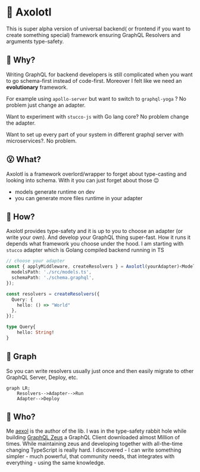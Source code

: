 # 🦎 Axolotl

This is super alpha version of universal backend( or frontend if you want to create something special) framework ensuring GraphQL Resolvers and arguments type-safety. 

## 🤔 Why? 

Writing GraphQL for backend developers is still complicated when you want to go schema-first instead of code-first. Moreover I felt like we need an **evolutionary** framework. 

For example using `apollo-server` but want to switch to `graphql-yoga` ? No problem just change an adapter. 

Want to experiment with `stucco-js` with Go lang core? No problem change the adapter. 

Want to set up every part of your system in different graphql server with microservices?. No problem.

## 😮 What?

Axolotl is a framework overlord/wrapper to forget about type-casting and looking into schema. With it you can just forget about those 😉
- models generate runtime on dev
- you can generate more files runtime in your adapter

## 🫠 How?

Axolotl provides type-safety and it is up to you to choose an adapter (or write your own). And develop your GraphQL thing super-fast. How it runs it depends what framework you choose under the hood. I am starting with `stucco` adapter which is Golang compiled backend running in TS

```ts filename="index.ts"
// choose your adapter
const { applyMiddleware, createResolvers } = Axolotl(yourAdapter)<Models>({
  modelsPath: './src/models.ts',
  schemaPath: './schema.graphql',
});

const resolvers = createResolvers({
  Query: {
    hello: () => "World"
  },
});
```

```graphql filename="schema.graphql"
type Query{
    hello: String!
}
```
## 🤯 Graph
So you can write resolvers usually just once and then easily migrate to other GraphQL Server, Deploy, etc.
```mermaid
graph LR;
    Resolvers-->Adapter-->Run
    Adapter-->Deploy
```
## 🧌 Who?

Me [aexol](https://github.com/aexol) is the author of the lib. I was in the type-safety rabbit hole while building [GraphQL Zeus](https://github.com/graphql-editor/graphql-zeus) a GraphQL Client downloaded almost Million of times. While maintaining zeus and developing together with all-the-time changing TypeScript is really hard. I discovered - I can write something simpler - much powerful, that community needs, that integrates with everything - using the same knowledge.

